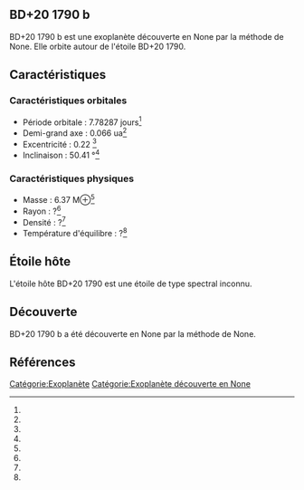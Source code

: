 == BD+20 1790 b ==

{{Infobox Exoplanète
| nom = BD+20 1790 b
| image = 
| légende = 
| étoile = BD+20 1790
| constellation = 
| ascension_droite = 
| déclinaison = 
| distance = ?
| type_spectral = ?
| masse = 6.37 M⊕<ref></ref>
| rayon = ?<ref></ref>
| densité = ?<ref></ref>
| gravité = ?<ref></ref>
| température = ?<ref></ref>
| période = 7.78287 j<ref></ref>
| demi_grand_axe = 0.066 ua<ref></ref>
| excentricité = 0.22 <ref></ref>
| inclinaison = 50.41 °<ref></ref>
| méthode_découverte = ?
| date_découverte = ?
| statut = Confirmée
}}

BD+20 1790 b est une exoplanète découverte en None par la méthode de None. Elle orbite autour de l'étoile BD+20 1790.

== Caractéristiques ==

=== Caractéristiques orbitales ===
* Période orbitale : 7.78287 jours<ref></ref>
* Demi-grand axe : 0.066 ua<ref></ref>
* Excentricité : 0.22 <ref></ref>
* Inclinaison : 50.41 °<ref></ref>

=== Caractéristiques physiques ===
* Masse : 6.37 M⊕<ref></ref>
* Rayon : ?<ref></ref>
* Densité : ?<ref></ref>
* Température d'équilibre : ?<ref></ref>

== Étoile hôte ==

{{Infobox Étoile
| nom = BD+20 1790
| image = 
| légende = 
| constellation = 
| ascension_droite = 
| déclinaison = 
| distance = ?
| type_spectral = ?
| magnitude_absolue = 
| magnitude_apparente = 
| masse = ?<ref></ref>
| rayon = ?<ref></ref>
| température = ?<ref></ref>
| métallicité = ?<ref></ref>
| âge = ?<ref></ref>
}}

L'étoile hôte BD+20 1790 est une étoile de type spectral inconnu.

== Découverte ==

BD+20 1790 b a été découverte en None par la méthode de None.

== Références ==
<references />

[[Catégorie:Exoplanète]]
[[Catégorie:Exoplanète découverte en None]]
